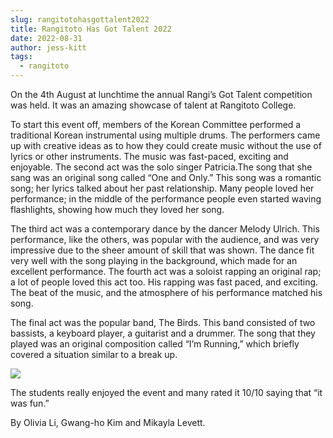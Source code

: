 ```yaml
---
slug: rangitotohasgottalent2022
title: Rangitoto Has Got Talent 2022
date: 2022-08-31
author: jess-kitt
tags:
  - rangitoto
---
```

<!--StartFragment-->

On the 4th August at lunchtime the annual Rangi’s Got Talent competition was held. It was an amazing showcase of talent at Rangitoto College.

To start this event off, members of the Korean Committee performed a traditional Korean instrumental using multiple drums. The performers came up with creative ideas as to how they could create music without the use of lyrics or other instruments. The music was fast-paced, exciting and enjoyable. The second act was the solo singer Patricia.The song that she sang was an original song called “One and Only.” This song was a romantic song; her lyrics talked about her past relationship. Many people loved her performance; in the middle of the performance people even started waving flashlights, showing how much they loved her song. 

The third act was a contemporary dance by the dancer Melody Ulrich. This performance, like the others, was popular with the audience, and was very impressive due to the sheer amount of skill that was shown. The dance fit very well with the song playing in the background, which made for an excellent performance. The fourth act was a soloist rapping an original rap; a lot of people loved this act too. His rapping was fast paced, and exciting. The beat of the music, and the atmosphere of his performance matched his song. 

The final act was the popular band, The Birds. This band consisted of two bassists, a keyboard player, a guitarist and a drummer. The song that they played was an original composition called “I’m Running,” which briefly covered a situation similar to a break up. 

![](/images/20220804_140909.jpg)

The students really enjoyed the event and many rated it 10/10 saying that “it was fun.”

By Olivia Li, Gwang-ho Kim and Mikayla Levett.

<!--EndFragment-->